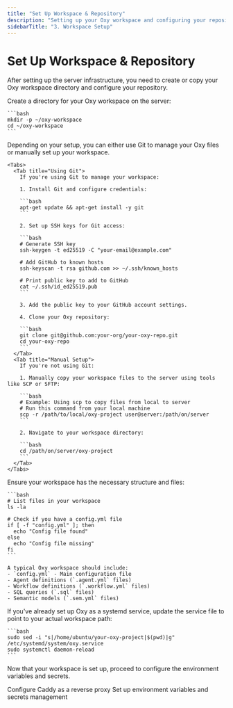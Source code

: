 ```yaml
---
title: "Set Up Workspace & Repository"
description: "Setting up your Oxy workspace and configuring your repository"
sidebarTitle: "3. Workspace Setup"
---
```


# Set Up Workspace & Repository

After setting up the server infrastructure, you need to create or copy your Oxy workspace directory and configure your repository.

<Steps>
  <Step title="Create Workspace Directory">
    Create a directory for your Oxy workspace on the server:

    ```bash
    mkdir -p ~/oxy-workspace
    cd ~/oxy-workspace
    ```
  </Step>

  <Step title="Configure Repository">
    Depending on your setup, you can either use Git to manage your Oxy files or manually set up your workspace.

    <Tabs>
      <Tab title="Using Git">
        If you're using Git to manage your workspace:

        1. Install Git and configure credentials:

        ```bash
        apt-get update && apt-get install -y git
        ```

        2. Set up SSH keys for Git access:

        ```bash
        # Generate SSH key
        ssh-keygen -t ed25519 -C "your-email@example.com"
        
        # Add GitHub to known hosts
        ssh-keyscan -t rsa github.com >> ~/.ssh/known_hosts
        
        # Print public key to add to GitHub
        cat ~/.ssh/id_ed25519.pub
        ```

        3. Add the public key to your GitHub account settings.

        4. Clone your Oxy repository:

        ```bash
        git clone git@github.com:your-org/your-oxy-repo.git
        cd your-oxy-repo
        ```
      </Tab>
      <Tab title="Manual Setup">
        If you're not using Git:

        1. Manually copy your workspace files to the server using tools like SCP or SFTP:

        ```bash
        # Example: Using scp to copy files from local to server
        # Run this command from your local machine
        scp -r /path/to/local/oxy-project user@server:/path/on/server
        ```

        2. Navigate to your workspace directory:

        ```bash
        cd /path/on/server/oxy-project
        ```
      </Tab>
    </Tabs>
  </Step>

  <Step title="Verify Workspace Structure">
    Ensure your workspace has the necessary structure and files:

    ```bash
    # List files in your workspace
    ls -la
    
    # Check if you have a config.yml file
    if [ -f "config.yml" ]; then
      echo "Config file found"
    else
      echo "Config file missing"
    fi
    ```

    A typical Oxy workspace should include:
    - `config.yml` - Main configuration file
    - Agent definitions (`.agent.yml` files)
    - Workflow definitions (`.workflow.yml` files)
    - SQL queries (`.sql` files)
    - Semantic models (`.sem.yml` files)
  </Step>

  <Step title="Update systemd Service Configuration">
    If you've already set up Oxy as a systemd service, update the service file to point to your actual workspace path:

    ```bash
    sudo sed -i "s|/home/ubuntu/your-oxy-project|$(pwd)|g" /etc/systemd/system/oxy.service
    sudo systemctl daemon-reload
    ```
  </Step>
</Steps>

Now that your workspace is set up, proceed to configure the environment variables and secrets.

<div className="mt-8">
  <Cards>
    <Card
      title="Previous: Set Up Reverse Proxy"
      icon="arrow-left"
      href="/deployment/reverse-proxy"
    >
      Configure Caddy as a reverse proxy
    </Card>
    <Card
      title="Next: Configure Environment"
      icon="arrow-right"
      href="/deployment/environment"
    >
      Set up environment variables and secrets management
    </Card>
  </Cards>
</div>
